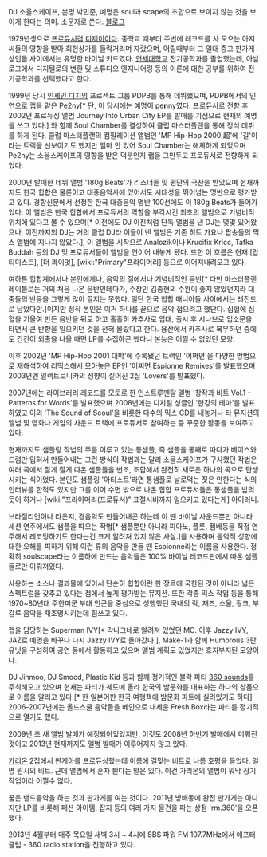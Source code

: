 DJ 소울스케이프, 본명 박민준, 예명은 soul과 scape의 조합으로 보이지 않는 것을 보이게 한다는 의미. 소문자로 쓴다. [http://djsoulscape.wordpress.com/ 블로그]

1979년생으로 [[프로듀서]]겸 [[디제이]]이다. 중학교 때부터 주변에 레코드를 사 모으는 아저씨들의 영향을 받아 회현상가를 들락거리며 자랐으며, 어릴때부터 그 일대 중고 판가게 상인들 사이에서는 유명한 바이닐 키드였다. [[연세대학교]] 전기공학과를 졸업했는데, 아날로그에서 디지털로의 변환 및 스튜디오 엔지니어링 등의 이론에 대한 공부를 위하여 전기공학과를 선택했다고 한다.

1999년 당시 [[인세인 디지]]의 프로젝트 그룹 PDPB를 통해 데뷔했으며, PDPB에서의 인연으로 [[랩]]을 맡은 Pe2ny[* 단, 이 당시에는 예명이 pe'''n'''ny였다. 프로듀서로 전향 후 2002년 프로듀싱 앨범 Journey Into Urban City EP를 발매를 기점으로 현재의 예명을 쓰고 있다.] 와 함께 Soul Chamber를 결성하여 클럽 마스터플랜을 통해 정식 데뷔를 하게 된다. 클럽 마스터플랜의 컴필레이션 앨범인 'MP Hip-Hop 2000 超'에 '길'이라는 트랙을 선보이기도 했지만 얼마 안 있어 Soul Chamber는 해체하게 되었으며 Pe2ny는 소울스케이프의 영향을 받은 덕분인지 랩을 그만두고 프로듀서로 전향하게 되었다.

2000년 발매한 데뷔 앨범 '180g Beats'가 리스너들 및 평단의 극찬을 받았으며 현재까지도 한국 힙합은 물론이고 대중음악사에 있어서도 시대성을 뛰어넘는 명반으로 평가받고 있다. 경향신문에서 선정한 한국 대중음악 명반 100선에도 이 180g Beats가 들어가 있다. 이 앨범은 한국 힙합에서 프로듀서의 역할을 부각시킨 최초의 앨범으로 기념비적 위치에 있다고 볼 수 있으며[* 이전에도 DJ 이진처럼 단독 앨범을 낸 DJ는 몇몇 있어왔으나, 이전까지의 DJ는 거의 클럽 DJ라 이들이 낸 앨범은 기존 히트 가요나 팝송들의 믹스 앨범에 지나지 않았다.], 이 앨범을 시작으로 Analozik이나 Krucifix Kricc, Tafka Buddah 등의 DJ 및 프로듀서들이 앨범을 연이어 내놓게 됐다. 또한 이 흐름은 현재 [랍티미스트], [더 콰이엇], [wiki:"Primary"프라이머리] 등으로 이어져내려오고 있다.

여하튼 힙합계에서나 본인에게나, 음악의 질에서나 기념비적인 음반[* 다만 마스터플랜 레이블로는 거의 처음 나온 음반인데다가, 수장인 김종현의 수완이 좋지 않았던지라 대중들의 반응을 그렇게 많이 끌지는 못했다. 일단 한국 힙합 매니아들 사이에서는 레전드로 남았다만.]이지만 정작 본인은 이거 하나를 끝으로 음악 접으려고 했단다. 심혈에 심혈을 기울여 만든 음반을 뒤로 하고 홀홀히 카추사로 입대, 출시 후 시나브로 입소문을 타면서 큰 반향을 일으키던 것을 전혀 몰랐다고 한다. 용산에서 카추사로 복무하던 중에도 간간이 외출을 나올 때면 LP를 수집하곤 했다니 본능은 어쩔 수 없었던 모양.

이후 2002년 'MP Hip-Hop 2001 대박'에 수록됐던 트랙인 '어쩌면'을 다양한 방법으로 재해석하여 리믹스해서 모아놓은 EP인 '어쩌면 Espionne Remixes'를 발표했으며 2003년엔 일렉트로니카의 성향이 짙어진 2집 'Lovers'를 발표했다.

2007년에는 라이브러리 레코드를 모토로 한 인스트루멘탈 앨범 '창작과 비트 Vol.1 - Patterns for Words'를 발표했으며 2008년에는 디지털 싱글인 '한강의 테마'를 발표하였고 이외 'The Sound of Seoul'을 비롯한 다수의 믹스 CD를 내놓거나 타 뮤지션의 앨범 및 영화나 게임의 사운드 트랙에 프로듀서로 참여하는 등 꾸준한 활동을 보여주고 있다.

현재까지도 샘플링 작법의 주를 이루고 있는 통샘플, 즉 샘플을 통째로 따다가 베이스와 드럼만 입혀서 만들어내는 그런 방식의 작법과는 달리 소울스케이프가 구사했던 작법은 여러 곡에서 잘게 잘게 따온 샘플들을 변조, 조합해서 완전히 새로운 하나의 곡으로 탄생시키는 식이었다. 본인도 샘플링 '아티스트'라면 통샘플로 날로먹는 짓은 안한다는 식의 인터뷰를 한적도 있지만 그를 이어 수면 밖으로 나온 힙합 프로듀서들은 통샘플을 밥먹듯이 하거나 [wiki:"프라이머리(프로듀서)" 표절시비까지 일으키고 있다는게] 아이러니.

브라질리언이나 라운지, 경음악도 만들어내곤 하는데 이 땐 바이닐 사운드뿐만 아니라 세션 연주에서도 샘플을 따오는 작법[* 샘플뿐만 아니라 피아노, 플룻, 젬베등을 직접 연주해서 레코딩하기도 한다는건 크게 알려져 있지 않은 사실.]을 사용하며 음악적 성향에 대한 오해를 피하기 위해 이런 류의 음악을 만들 땐 Espionne라는 이름을 사용한다. 정확히 soulscape라는 이름하에 만드는 음악들은 100% 바이닐 레코드판에서 따온 샘플들로만 이뤄져있다.

사용하는 소스나 결과물에 있어서 단순히 힙합이란 한 장르에 국한된 것이 아니라 넓은 스펙트럼을 갖추고 있다는 점에서 높게 평가받는 뮤지션. 또한 각종 믹스 작업 등을 통해 1970~80년대 주한미군 부대 인근을 중심으로 성행했던 국내의 락, 재즈, 소울, 훵크, 부갈루 음악을 재조명시키는데 힘쓰고 있다.

랩을 담당하는 Superman IVY[* 각나그네로 알려져 있었던 MC. 이후 Jazzy IVY, JAZ로 예명을 바꾸다 다시 Jazzy IVY로 돌아갔다.], Make-1과 함께 Humorous 3란 유닛을 구성하여 공연 등에서 활동하고 있으며 앨범 계획도 있었지만 흐지부지된 모양이다.

DJ Jinmoo, DJ Smood, Plastic Kid 등과 함께 정기적인 블락 파티 [http://360sounds.net/ 360 sounds]를 주최해오고 있으며 현재는 파티가 궤도에 올라 한국의 밤문화를 대표하는 하나의 상품으로 이름을 알리고 있다.[* 한 일본어판 한국 여행책에 밤문화 파트에 실려있기도 하다] 2006-2007년에는 올드스쿨 음악들을 메인으로 내세운 Fresh Box라는 파티를 정기적으로 열기도 했다. 

2009년 초 새 앨범 발매가 예정되어있었지만, 이것도 2008년 하반기 발매에서 미뤄진 것이고 2013년 현재까지도 앨범 발매가 이루어지지 않고 있다.

[[가리온]] 2집에서 판게아를 프로듀싱했는데 이름에 걸맞는 비트로 나름 호평을 들었다. 일명 원시의 비트. 근데 앨범에서 혼자 튄다는 말은 있다. 이건 가리온의 앨범이 워낙 장기 작업이라 어쩔수 없다.

꿈은 밴드음악을 하는 것과 판가게를 여는 것이다. 2011년 방배동에 완전 판가게는 아니지만 LP를 비롯해 패션 아이템, 잡지 등의 여러 가지 물건을 파는 상점 'rm.360'을 오픈했다.

2013년 4월부터 매주 목요일 새벽 3시 ~ 4시에 SBS 파워 FM 107.7MHz에서 애프터 클럽 - 360 radio station을 진행하고 있다.
